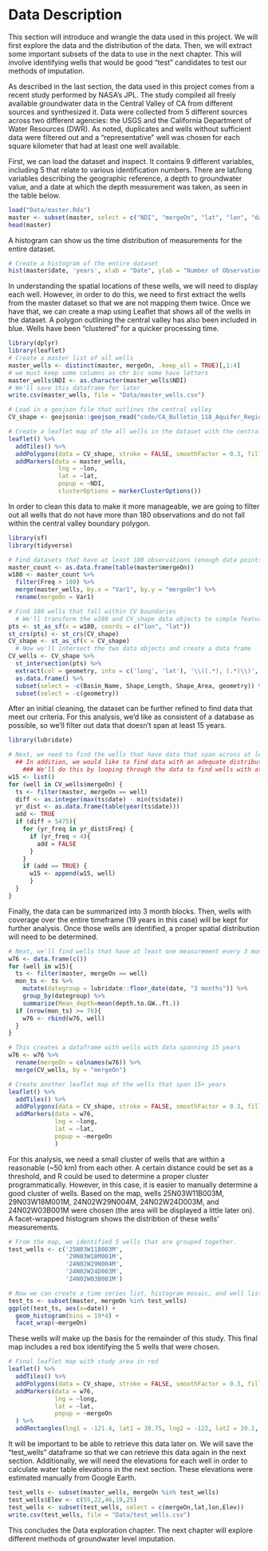 # Data Description

This section will introduce and wrangle the data used in this project. We will first explore the data and the distribution of the data. Then, we will extract some important subsets of the data to use in the next chapter. This will involve identifying wells that would be good "test" candidates to test our methods of imputation.

As described in the last section, the data used in this project comes from a recent study performed by NASA's JPL. The study compiled all freely available groundwater data in the Central Valley of CA from different sources and synthesized it. Data were collected from 5 different sources across two different agencies: the USGS and the California Department of Water Resources (DWR). As noted, duplicates and wells without sufficient data were filtered out and a "representative" well was chosen for each square kilometer that had at least one well available.

First, we can load the dataset and inspect. It contains 9 different variables, including 5 that relate to various identification numbers. There are lat/long variables describing the geographic reference, a depth to groundwater value, and a date at which the depth measurement was taken, as seen in the table below.
```r
load("Data/master.Rda")
master <- subset(master, select = c("NDI", "mergeOn", "lat", "lon", "date", "depth.to.GW..ft."))
head(master)

```

A histogram can show us the time distribution of measurements for the entire dataset.
```r
# Create a histogram of the entire dataset
hist(master$date, 'years', xlab = "Date", ylab = "Number of Observations", freq = TRUE, format = "%Y")
```

In understanding the spatial locations of these wells, we will need to display each well. However, in order to do this, we need to first extract the wells from the master dataset so that we are not mapping them twice. Once we have that, we can create a map using Leaflet that shows all of the wells in the dataset. A polygon outlining the central valley has also been included in blue. Wells have been "clustered" for a quicker processing time.

```r
library(dplyr)
library(leaflet)
# Create a master list of all wells
master_wells <- distinct(master, mergeOn, .keep_all = TRUE)[,1:4]
# we must keep some columns as chr b/c some have letters
master_wells$NDI <- as.character(master_wells$NDI)
# We'll save this dataframe for later
write.csv(master_wells, file = "Data/master_wells.csv")

# Load in a geojson file that outlines the central valley
CV_shape <- geojsonio::geojson_read("code/CA_Bulletin_118_Aquifer_Regions_dissolved.geojson", what = "sp")
```

```r
# Create a leaflet map of the all wells in the dataset with the central valley outline
leaflet() %>%
  addTiles() %>%
  addPolygons(data = CV_shape, stroke = FALSE, smoothFactor = 0.3, fillOpacity = 0.5) %>%
  addMarkers(data = master_wells,
              lng = ~lon, 
              lat = ~lat, 
              popup = ~NDI, 
              clusterOptions = markerClusterOptions())
```

In order to clean this data to make it more manageable, we are going to filter out all wells that do not have more than 180 observations and do not fall within the central valley boundary polygon.
```r
library(sf)
library(tidyverse)

# Find datasets that have at least 180 observations (enough data points for monthly data across 15 years - this is just a screening value)
master_count <- as.data.frame(table(master$mergeOn))
w180 <- master_count %>%
  filter(Freq > 180) %>%
  merge(master_wells, by.x = "Var1", by.y = "mergeOn") %>%
  rename(mergeOn = Var1)

# Find 180 wells that fall within CV boundaries
  # We'll transform the w180 and CV_shape data objects to simple feature geometry objects
pts <- st_as_sf(x = w180, coords = c("lon", "lat"))
st_crs(pts) <- st_crs(CV_shape)
CV_shape <- st_as_sf(x = CV_shape)
  # Now we'll intersect the two data objects and create a data frame
CV_wells <- CV_shape %>%
  st_intersection(pts) %>%
  extract(col = geometry, into = c('long', 'lat'), '\\((.*), (.*)\\)', convert = TRUE) %>%
  as.data.frame() %>%
  subset(select = -c(Basin_Name, Shape_Length, Shape_Area, geometry)) %>%
  subset(select = -c(geometry))
```

After an initial cleaning, the dataset can be further refined to find data that meet our criteria. For this analysis, we'd like as consistent of a database as possible, so we'll filter out data that doesn't span at least 15 years.

```r
library(lubridate)

# Next, we need to find the wells that have data that span across at least 15 years.
  ## In addition, we would like to find data with an adequate distribution:
    ### We'll do this by looping through the data to find wells with at least 4 data points per year. 
w15 <- list()
for (well in CV_wells$mergeOn) {
  ts <- filter(master, mergeOn == well)
  diff <- as.integer(max(ts$date) - min(ts$date))
  yr_dist <- as.data.frame(table(year(ts$date)))
  add <- TRUE
  if (diff > 5475){
    for (yr_freq in yr_dist$Freq) {
      if (yr_freq < 4){
        add = FALSE
      }
    }
    if (add == TRUE) {
      w15 <- append(w15, well)
      }
  }
}
```

Finally, the data can be summarized into 3 month blocks. Then, wells with coverage over the entire timeframe (19 years in this case) will be kept for further analysis. Once those wells are identified, a proper spatial distribution will need to be determined.

```r
# Next, we'll find wells that have at least one measurement every 3 months for 19 years
w76 <- data.frame(c())
for (well in w15){
  ts <- filter(master, mergeOn == well)
  mon_ts <- ts %>%
    mutate(dategroup = lubridate::floor_date(date, "3 months")) %>%
    group_by(dategroup) %>%
    summarize(Mean_depth=mean(depth.to.GW..ft.))
  if (nrow(mon_ts) >= 76){
    w76 <- rbind(w76, well)
  }
}

# This creates a dataframe with wells with data spanning 15 years
w76 <- w76 %>%
  rename(mergeOn = colnames(w76)) %>%
  merge(CV_wells, by = "mergeOn")
```


```r
# Create another leaflet map of the wells that span 15+ years
leaflet() %>%
  addTiles() %>%
  addPolygons(data = CV_shape, stroke = FALSE, smoothFactor = 0.3, fillOpacity = 0.5) %>%
  addMarkers(data = w76,
             lng = ~long, 
             lat = ~lat, 
             popup = ~mergeOn
             ) 
```

For this analysis, we need a small cluster of wells that are within a reasonable (~50 km) from each other. A certain distance could be set as a threshold, and R could be used to determine a proper cluster programmatically. However, in this case, it is easier to manually determine a good cluster of wells. Based on the map, wells 25N03W11B003M, 29N03W18M001M, 24N02W29N004M, 24N02W24D003M, and 24N02W03B001M were chosen (the area will be displayed a little later on). A facet-wrapped histogram shows the distribtion of these wells' measurements.
```r
# From the map, we identified 5 wells that are grouped together.
test_wells <- c('25N03W11B003M', 
                '29N03W18M001M', 
                '24N02W29N004M', 
                '24N02W24D003M',
                '24N02W03B001M')

# Now we can create a time series list, histogram mosaic, and well list.
test_ts <- subset(master, mergeOn %in% test_wells)
ggplot(test_ts, aes(x=date)) +
  geom_histogram(bins = 19*4) +
  facet_wrap(~mergeOn)
```

These wells will make up the basis for the remainder of this study. This final map includes a red box identifying the 5 wells that were chosen.

```r
# Final leaflet map with study area in red
leaflet() %>%
  addTiles() %>%
  addPolygons(data = CV_shape, stroke = FALSE, smoothFactor = 0.3, fillOpacity = 0.5) %>%
  addMarkers(data = w76,
             lng = ~long, 
             lat = ~lat, 
             popup = ~mergeOn
  ) %>%
  addRectangles(lng1 = -121.4, lat1 = 38.75, lng2 = -122, lat2 = 39.1, color = "#ff0000", opacity = 0.9, fillColor = "transparent")
```

It will be important to be able to retrieve this data later on. We will save the "test_wells" dataframe so that we can retrieve this data again in the next section. Additionally, we will need the elevations for each well in order to calculate water table elevations in the next section. These elevations were estimated manually from Google Earth.
```r
test_wells <- subset(master_wells, mergeOn %in% test_wells)
test_wells$Elev <- c(55,22,46,19,25)
test_wells <- subset(test_wells, select = c(mergeOn,lat,lon,Elev))
write.csv(test_wells, file = "Data/test_wells.csv")
```

This concludes the Data exploration chapter. The next chapter will explore different methods of groundwater level imputation.
